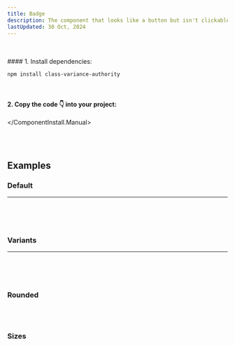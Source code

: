 ```yaml
---
title: Badge
description: The component that looks like a button but isn't clickable!
lastUpdated: 30 Oct, 2024
---
```


<ComponentShowcase name="badge-style-default" />
<br />
<br />

<ComponentInstall>
  <ComponentInstall.Cli npmCommand="npx shadcn@latest add 'https://retroui.dev/r/badge.json'" />
  <ComponentInstall.Manual>
#### 1. Install dependencies:

```sh
npm install class-variance-authority
```

<br />

#### 2. Copy the code 👇 into your project:

<ComponentSource name="badge" />

  </ComponentInstall.Manual>
</ComponentInstall>

<br />
<br />

## Examples

### Default

<hr />
<br />
<ComponentShowcase name="badge-style-default" />
<br />
<br />

### Variants

<hr />
<br />
<ComponentShowcase name="badge-style-variants" />
<br />
<br />

### Rounded

<ComponentShowcase name="badge-style-rounded" />
<br />
<br />

### Sizes

<ComponentShowcase name="badge-style-sizes" />
